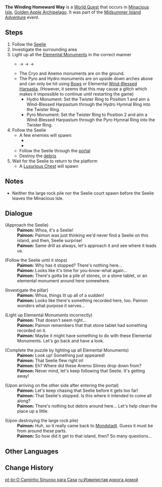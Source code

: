 {{Quest Infobox
|image         = Event Quest The Winding Homeward Way.png
|id            = 79001
|type          = World
|region        = Golden Apple Archipelago
|area          = Minacious Isle
|summary       = 
|requirement   = 
|startLocation = [[Minacious Isle]], [[Golden Apple Archipelago]]
|prev          = 
|next          = 
|exp           = 250
|mora          = 20,000
|primogems     = 30
|other         = 
|event_name    = Version 1.6
|characters    = Paimon; Traveler
}}
'''The Winding Homeward Way''' is a [[World Quest]] that occurs in [[Minacious Isle]], [[Golden Apple Archipelago]]. It was part of the [[Midsummer Island Adventure]] event.

==Steps==
# Follow the [[Seelie]]
# Investigate the surrounding area
# Light up all the [[Elemental Monument]]s in the correct manner
#*{{Cryo}} → {{Anemo}} → {{Pyro}} → {{Hydro}}
#*The Cryo and Anemo monuments are on the ground.
#* The Pyro and Hydro monuments are on upside down arches above and can only be hit using [[Bows]] or Elemental [[Wind-Blessed Harpastum|Wind-Blessed Harpasta]]. (However, it seems that this may cause a glitch which makes it impossible to continue until restarting the game)
#** Hydro Monument: Set the Twister Ring to Position 1 and aim a Wind-Blessed Harpastum through the Hydro Hymnal Ring into the Twister Ring.
#** Pyro Monument: Set the Twister Ring to Position 2 and aim a Wind-Blessed Harpastum through the Pyro Hymnal Ring into the Twister Ring.
#Follow the Seelie
#* A few enemies will spawn:
#** {{Enemy|Anemo Slime|x=2}}
#** {{Enemy|Large Anemo Slime|x=1}}
#* Follow the Seelie through the [[Time Tunnel|portal]]
#* Destroy the [[Rock Pile|debris]]
#Wait for the Seelie to return to the platform
#* A [[Chests|Luxurious Chest]] will spawn

==Notes==
* Neither the large rock pile nor the Seelie court spawn before the Seelie leaves the Minacious Isle.

==Dialogue==
{{Quest Description|You meet a strange [[Seelie]] on [[Minacious Isle]]...}}
{{Dialogue start}}
;(Approach the Seelie)
:'''Paimon:''' Whoa, it's a Seelie!
:'''Paimon:''' Paimon was just thinking we'd never find a Seelie on this island, and then, Seelie surprise!
:'''Paimon:''' Same drill as always, let's approach it and see where it leads us.

;(Follow the Seelie until it stops)
:'''Paimon:''' Why has it stopped? There's nothing here...
:'''Paimon:''' Looks like it's time for you-know-what again...
:'''Paimon:''' There's gotta be a pile of stones, or a stone tablet, or an elemental monument around here somewhere.

;(Investigate the pillar)
:'''Paimon:''' Whoa, things lit up all of a sudden!
:'''Paimon:''' Looks like there's something recorded here, too. Paimon wonders what purpose it serves...

;(Light up Elemental Monuments incorrectly)
:'''Paimon:''' That doesn't seem right...
:'''Paimon:''' Paimon remembers that that stone tablet had something recorded on it.
:'''Paimon:''' Maybe it might have something to do with these Elemental Monuments. Let's go back and have a look.

;(Complete the puzzle by lighting up all Elemental Monuments)
:'''Paimon:''' Look up! Something just appeared!
:'''Paimon:''' That Seelie flew right in!
:'''Paimon:''' Eh? Where did these Anemo Slimes drop down from?
:'''Paimon:''' Never mind, let's keep following that Seelie. It's getting away!

;(Upon arriving on the other side after entering the portal)
:'''Paimon:''' Let's keep chasing that Seelie before it gets too far!
:'''Paimon:''' That Seelie's stopped. Is this where it intended to come all along?
:'''Paimon:''' There's nothing but debris around here... Let's help clean the place up a little.

;(Upon destroying the large rock pile)
:'''Paimon:''' Huh, so it really came back to [[Mondstadt]]. Guess it must be from around these parts.
:'''Paimon:''' So how did it get to that island, then? So many questions...
{{Dialogue end}}

==Other Languages==
{{Other Languages
|en      = The Winding Homeward Way
|zhs     = 归乡漫漫路
|zhs_rm  = Guī Xiāng Mànmàn Lù
|zht     = 歸鄉漫漫路
|zht_rm  = Guī Xiāng Mànmàn Lù
|zh_tl   = Long Way Back Home
|ja      = 長い帰り道
|ja_rm   = Nagai Kaerimichi
|ja_tl   = Long Way Back Home
|ko      = 아득한 귀향길
|ko_rm   = Adeukan Gwihyanggil
|ko_tl   = Faraway Way Back Home
|es      = El largo camino a casa
|es_tl   = 
|fr      = Le sinueux chemin du retour
|fr_tl   = The Winding Way Back
|ru      = Извилистая дорога домой
|ru_tl   = 
|th      = ทางกลับบ้านที่คดเคี้ยว
|th_rm   = 
|th_tl   = 
|vi      = Đường Về Cố Hương
|vi_tl   = 
|de      = Der lange Heimweg
|de_tl   = The Long Home Way
|id      = Perjalanan Pulang yang Panjang
|id_tl   = Long Homeward Journey
|pt      = O Caminho Sinuoso para Casa
|pt_tl   = The Winding Way Towards Home
}}

==Change History==
{{Change History|1.6}}

[[pt-br:O Caminho Sinuoso para Casa]]
[[ru:Извилистая дорога домой]]